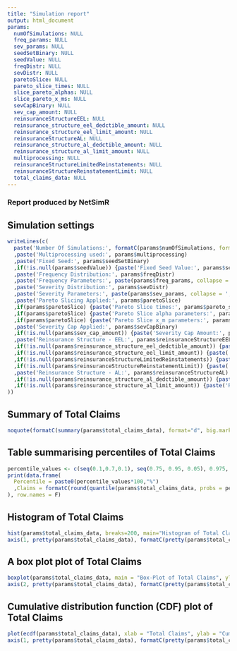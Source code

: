 ---
title: "Simulation report"
output: html_document
params:
  numOfSimulations: NULL
  freq_params: NULL
  sev_params: NULL
  seedSetBinary: NULL
  seedValue: NULL
  freqDistr: NULL
  sevDistr: NULL
  paretoSlice: NULL
  pareto_slice_times: NULL
  slice_pareto_alphas: NULL
  slice_pareto_x_ms: NULL
  sevCapBinary: NULL
  sev_cap_amount: NULL
  reinsuranceStructureEEL: NULL
  reinsurance_structure_eel_dedctible_amount: NULL
  reinsurance_structure_eel_limit_amount: NULL
  reinsuranceStructureAL: NULL
  reinsurance_structure_al_dedctible_amount: NULL
  reinsurance_structure_al_limit_amount: NULL
  multiprocessing: NULL
  reinsuranceStructureLimitedReinstatements: NULL
  reinsuranceStructureReinstatementLimit: NULL
  total_claims_data: NULL
---
### Report produced by NetSimR

## Simulation settings
```{r, echo=FALSE, comment="", null_prefix=TRUE}
writeLines(c(
  paste('Number Of Simulations:', formatC(params$numOfSimulations, format="d", big.mark=","))
  ,paste('Multiprocessing used:', params$multiprocessing)
  ,paste('Fixed Seed:', params$seedSetBinary)
  ,if(!is.null(params$seedValue)) {paste('Fixed Seed Value:', params$seedValue)}
  ,paste('Frequency Distribution:', params$freqDistr)
  ,paste('Frequency Parameters:', paste(params$freq_params, collapse = ', '))
  ,paste('Severity Distribution:', params$sevDistr)
  ,paste('Severity Parameters:', paste(params$sev_params, collapse = ', '))
  ,paste('Pareto Slicing Applied:', params$paretoSlice)
  ,if(params$paretoSlice) {paste('Pareto Slice times:', params$pareto_slice_times)}
  ,if(params$paretoSlice) {paste('Pareto Slice alpha parameters:', params$slice_pareto_alphas)}
  ,if(params$paretoSlice) {paste('Pareto Slice x_m parameters:', params$slice_pareto_x_ms)}
  ,paste('Severity Cap Applied:', params$sevCapBinary)
  ,if(!is.null(params$sev_cap_amount)) {paste('Severity Cap Amount:', params$sev_cap_amount)}
  ,paste('Reinsurance Structure - EEL:', params$reinsuranceStructureEEL)
  ,if(!is.null(params$reinsurance_structure_eel_dedctible_amount)) {paste('Reinsurance Structure - EEL dedctible:',   params$reinsurance_structure_eel_dedctible_amount)}
  ,if(!is.null(params$reinsurance_structure_eel_limit_amount)) {paste('Reinsurance Structure - EEL limit:',   params$reinsurance_structure_eel_limit_amount)}
  ,if(!is.null(params$reinsuranceStructureLimitedReinstatements)) {paste('Reinsurance Structure - EEL Limited Reinstatements:',   params$reinsuranceStructureLimitedReinstatements)}
  ,if(!is.null(params$reinsuranceStructureReinstatementLimit)) {paste('Reinsurance Structure - EEL Number of Reinstatements Limit:',   params$reinsuranceStructureReinstatementLimit)}
  ,paste('Reinsurance Structure - AL:', params$reinsuranceStructureAL)
  ,if(!is.null(params$reinsurance_structure_al_dedctible_amount)) {paste('Reinsurance Structure - AL dedctible:',   params$reinsurance_structure_al_dedctible_amount)}
  ,if(!is.null(params$reinsurance_structure_al_limit_amount)) {paste('Reinsurance Structure - AL limit:',   params$reinsurance_structure_al_limit_amount)}
))
```


## Summary of Total Claims
```{r, echo=FALSE, comment="", null_prefix=TRUE}
noquote(formatC(summary(params$total_claims_data), format="d", big.mark=","))
```

## Table summarising percentiles of Total Claims
```{r, echo=FALSE, comment="", null_prefix=TRUE}
percentile_values <- c(seq(0.1,0.7,0.1), seq(0.75, 0.95, 0.05), 0.975, 0.99, 0.995)
print(data.frame(
  Percentile = paste0(percentile_values*100,"%")
  ,Claims = formatC(round(quantile(params$total_claims_data, probs = percentile_values),0), format="d", big.mark=",")
), row.names = F)

```

## Histogram of Total Claims

```{r, echo=FALSE}
hist(params$total_claims_data, breaks=200, main="Histogram of Total Claims", xlab="Total Claims", ylab="Simulation Count", xaxt='n')
axis(1, pretty(params$total_claims_data), formatC(pretty(params$total_claims_data), format = "f", big.mark = ",", digits = 0))
```

## A box plot plot of Total Claims

```{r, echo=FALSE}
boxplot(params$total_claims_data, main = "Box-Plot of Total Claims", ylab = "Total Claim Amount", col = "blue", yaxt = "n")
axis(2, pretty(params$total_claims_data), formatC(pretty(params$total_claims_data), format = "f", big.mark = ",", digits = 0))
```

## Cumulative distribution function (CDF) plot of Total Claims

```{r, echo=FALSE}
plot(ecdf(params$total_claims_data), xlab = "Total Claims", ylab = "Cumulative Density", main = "Cumulative Density Function of Total Claims", xaxt = "n")
axis(1, pretty(params$total_claims_data), formatC(pretty(params$total_claims_data), format = "f", big.mark = ",", digits = 0))
```
